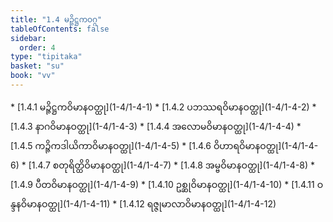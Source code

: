 ```yaml
---
title: "1.4 မဉ္ဇိဋ္ဌကဝဂ္ဂ"
tableOfContents: false
sidebar:
  order: 4
type: "tipitaka"
basket: "su"
book: "vv"
---
```



<DynamicBreadcrumb />



<TableOfContents book="vv" section="1.4">
* [1.4.1 မဉ္ဇိဋ္ဌကဝိမာနဝတ္ထု](1-4/1-4-1)
* [1.4.2 ပဘဿရဝိမာနဝတ္ထု](1-4/1-4-2)
* [1.4.3 နာဂဝိမာနဝတ္ထု](1-4/1-4-3)
* [1.4.4 အလောမဝိမာနဝတ္ထု](1-4/1-4-4)
* [1.4.5 ကဉ္ဇိကဒါယိကာဝိမာနဝတ္ထု](1-4/1-4-5)
* [1.4.6 ဝိဟာရဝိမာနဝတ္ထု](1-4/1-4-6)
* [1.4.7 စတုရိတ္ထိဝိမာနဝတ္ထု](1-4/1-4-7)
* [1.4.8 အမ္ဗဝိမာနဝတ္ထု](1-4/1-4-8)
* [1.4.9 ပီတဝိမာနဝတ္ထု](1-4/1-4-9)
* [1.4.10 ဥစ္ဆုဝိမာနဝတ္ထု](1-4/1-4-10)
* [1.4.11 ဝန္ဒနဝိမာနဝတ္ထု](1-4/1-4-11)
* [1.4.12 ရဇ္ဇုမာလာဝိမာနဝတ္ထု](1-4/1-4-12)
</TableOfContents>